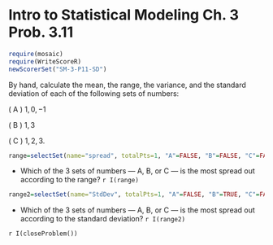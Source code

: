 Intro to Statistical Modeling Ch. 3 Prob. 3.11
========================================================
```{r include=FALSE}
require(mosaic)
require(WriteScoreR)
newScorerSet("SM-3-P11-SD")
```

By hand, calculate the mean, the range, the variance, and the standard
deviation of each of the following sets of numbers:

  ( A ) $1, 0, -1$

  ( B ) $1, 3$

  ( C ) $1, 2, 3$.
  
```{r include=FALSE}
range=selectSet(name="spread", totalPts=1, "A"=FALSE, "B"=FALSE, "C"=FALSE, "No way to know"=FALSE, "All the same"=TRUE)
```
* Which of the 3 sets of numbers --- A, B, or C --- is the most spread out according to the range? `r I(range)`

```{r include=FALSE}
range2=selectSet(name="StdDev", totalPts=1, "A"=FALSE, "B"=TRUE, "C"=FALSE, "No way to know"=FALSE, "All the same"=FALSE)
```
* Which of the 3 sets of numbers  --- A, B, or C --- is the most spread out according to the standard deviation? `r I(range2)`

`r I(closeProblem())`




